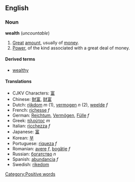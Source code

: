 ==English==
===Noun===
'''wealth''' (''uncountable'')

#[[Great]] [[amount]], usually of [[money]].
#[[Power]], of the kind associated with a great deal of money.

====Derived terms====
*[[wealthy]]

====Translations====
*CJKV Characters: [[富]]
*Chinese: [[財富]], [[财富]]
*Dutch: [[rijkdom]] ''m'' (1), [[vermogen]] ''n'' (2), [[weelde]] ''f''
*French: [[richesse]] ''f''
*German: [[Reichtum]], [[Vermögen]], [[Fülle]] ''f''
*Greek: [[πλούτος]] ''m''
*Italian: [[ricchezza]] ''f''
*Japanese: [[富]]
*Korean: [[부]]
*Portuguese: [[riqueza]] ''f''
*Romanian: [[avere]] ''f'', [[bogăţie]] ''f''
*Russian: [[богатство]] ''n''
*Spanish: [[abundancia]] ''f''
*Swedish: [[rikedom]]

[[Category:Positive words]]